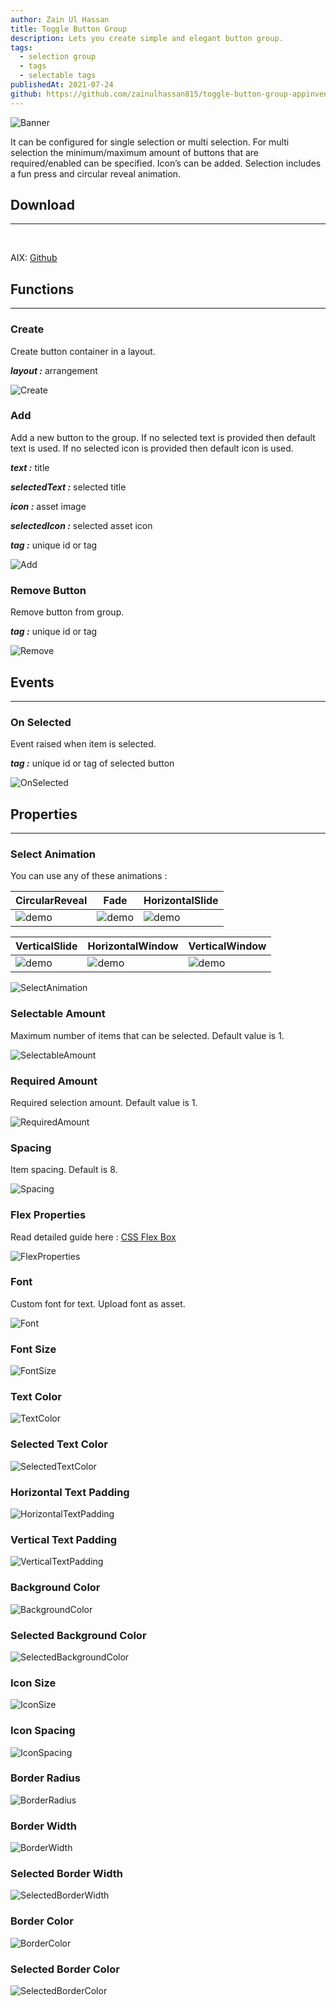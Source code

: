 ```yaml
---
author: Zain Ul Hassan
title: Toggle Button Group
description: Lets you create simple and elegant button group.
tags:
  - selection group
  - tags
  - selectable tags
publishedAt: 2021-07-24
github: https://github.com/zainulhassan815/toggle-button-group-appinventor
---
```


![Banner](./img/demo.gif)

It can be configured for single selection or multi selection. For multi selection the minimum/maximum amount of buttons that are required/enabled can be specified. Icon’s can be added. Selection includes a fun press and circular reveal animation.

## Download

---

<br />

AIX: [Github](https://github.com/zainulhassan815/toggle-button-group-appinventor/tree/main/out)

## Functions

---

### Create

Create button container in a layout.

**_layout :_** arrangement

![Create](./img/create.png)

### Add

Add a new button to the group. If no selected text is provided then default text is used. If no selected icon is provided then default icon is used.

**_text :_** title

**_selectedText :_** selected title

**_icon :_** asset image

**_selectedIcon :_** selected asset icon

**_tag :_** unique id or tag

![Add](./img/add.png)

### Remove Button

Remove button from group.

**_tag :_** unique id or tag

![Remove](./img/remove.png)

## Events

---

### On Selected

Event raised when item is selected.

**_tag :_** unique id or tag of selected button

![OnSelected](./img/on_selected.png)

## Properties

---

### Select Animation

You can use any of these animations :

| CircularReveal                     | Fade                    | HorizontalSlide                     |
| ---------------------------------- | ----------------------- | ----------------------------------- |
| ![demo](./img/circular_reveal.gif) | ![demo](./img/fade.gif) | ![demo](./img/horizontal_slide.gif) |

| VerticalSlide                     | HorizontalWindow                     | VerticalWindow                     |
| --------------------------------- | ------------------------------------ | ---------------------------------- |
| ![demo](./img/vertical_slide.gif) | ![demo](./img/horizontal_window.gif) | ![demo](./img/vertical_window.gif) |

![SelectAnimation](./img/select_animation.png)

### Selectable Amount

Maximum number of items that can be selected. Default value is 1.

![SelectableAmount](./img/selectable_amount.png)

### Required Amount

Required selection amount. Default value is 1.

![RequiredAmount](./img/required_amount.png)

### Spacing

Item spacing. Default is 8.

![Spacing](./img/spacing.png)

### Flex Properties

Read detailed guide here : [CSS Flex Box](https://community.kodular.io/t/flexbox-css-flexible-box-layout-module-for-kodular/132608)

![FlexProperties](./img/flex_properties.png)

### Font

Custom font for text. Upload font as asset.

![Font](./img/font.png)

### Font Size

![FontSize](./img/font_size.png)

### Text Color

![TextColor](./img/text_color.png)

### Selected Text Color

![SelectedTextColor](./img/selected_text_color.png)

### Horizontal Text Padding

![HorizontalTextPadding](./img/horizontal_text_padding.png)

### Vertical Text Padding

![VerticalTextPadding](./img/vertical_text_padding.png)

### Background Color

![BackgroundColor](./img/background_color.png)

### Selected Background Color

![SelectedBackgroundColor](./img/selected_background_color.png)

### Icon Size

![IconSize](./img/icon_size.png)

### Icon Spacing

![IconSpacing](./img/icon_spacing.png)

### Border Radius

![BorderRadius](./img/border_radius.png)

### Border Width

![BorderWidth](./img/border_width.png)

### Selected Border Width

![SelectedBorderWidth](./img/selected_border_width.png)

### Border Color

![BorderColor](./img/border_color.png)

### Selected Border Color

![SelectedBorderColor](./img/selected_border_color.png)
